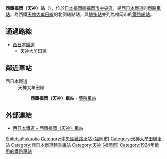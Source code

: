 {{日本車站資訊
|公司色 = #039
|文字色 =
|站名 = 西鐵福岡（天神）站
|圖片 = Solaria Terminal Building - 01.JPG
|pxl = 250px
|圖片説明 = 車站大樓（天神Solaria車站大樓）
|日文原名 = 西鉄福岡（天神）
|平假名 = にしてつふくおか（てんじん）
|羅馬拼音 = Nishitetsu-Fukuoka (Tenjin)
|後一站距離 = 0.8
|後一站 = [[藥院車站|藥院]]
|電報略號 =
|車站編號 =
|所屬公司 = [[File:Nishitetsu_logo_vector.svg|28px]] [[西日本鐵道|西日本鐵道]]
|所屬路線 = {{color|skyblue|■}}[[天神大牟田線|天神大牟田線]]
|距離 = 0.0
|起點站 = 西鐵福岡（天神）
|所在地 = [[福岡縣|福岡縣]][[福岡市|福岡市]][[中央區_(福岡市)|中央區]][[天神_(福岡市)|天神]]二丁目11番地2號
|車站構造 = [[高架車站|高架車站]]
|月台配置 = 4面3線
|啟用年月日 = 1924年（大正13年）4月12日
|上下車人次 = 129,608
|統計年度 = 2014年
|轉車 = [[天神站|天神站]]（[[福岡市地下鐵機場線|福岡市地下鐵機場線]]）<br />[[天神南站|天神南站]]（[[福岡市地下鐵七隈線|福岡市地下鐵七隈線]]）
|備考 = 
}}

'''西鐵福岡（天神）站'''（{{jpn|j=西鉄福岡（天神）駅|hg=にしてつふくおか(てんじん)えき|rm=Nishitetsu Fukuoka (Tenjin) eki|f=y}}），位於[[日本|日本]][[福岡縣|福岡縣]][[福岡市|福岡市]][[中央區_(福岡市)|中央區]]，是[[西日本鐵道|西日本鐵道]]的[[鐵路車站|鐵路車站]]，為西鐵[[天神大牟田線|天神大牟田線]]的北側端點站，與[[博多站|博多站]]並列為福岡市的[[鐵路總站|鐵路總站]]。

==通過路線==
* [[西日本鐵道|西日本鐵道]]
** [[天神大牟田線|天神大牟田線]]

==鄰近車站==
; 西日本鐵道
: 天神大牟田線
:: '''西鐵福岡（天神）車站''' - [[藥院車站|藥院車站]]

==外部連結==
* [http://www.ensen24.jp/fukuoka/ 西日本鐵道 – 西鐵福岡（天神）車站] {{Wayback|url=http://www.ensen24.jp/fukuoka/ |date=20180114184130 }}{{ja}}

{{西鐵天神大牟田線}}
{{DEFAULTSORT:Nishitetsu-Fukuoka}}
[[Category:日本鐵路車站_Ni|ShitetsuFukuoka]]
[[Category:中央區鐵路車站_(福岡市)|Category:中央區鐵路車站 (福岡市)]]
[[Category:天神大牟田線車站|Category:天神大牟田線車站]]
[[Category:西日本鐵道轉乘車站|Category:西日本鐵道轉乘車站]]
[[Category:天神_(福岡市)|Category:天神 (福岡市)]]
[[Category:1924年啟用的鐵路車站|Category:1924年啟用的鐵路車站]]
